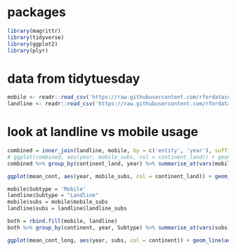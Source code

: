 # packages
```r
library(magrittr)
library(tidyverse)
library(ggplot2)
library(plyr)
```

# data from tidytuesday
```r
mobile <- readr::read_csv('https://raw.githubusercontent.com/rfordatascience/tidytuesday/master/data/2020/2020-11-10/mobile.csv')
landline <- readr::read_csv('https://raw.githubusercontent.com/rfordatascience/tidytuesday/master/data/2020/2020-11-10/landline.csv')
```

# look at landline vs mobile usage
```r
combined = inner_join(landline, mobile, by = c('entity', 'year'), suffix = c('_land', '_mobile'))
# ggplot(combined, aes(year, mobile_subs, col = continent_land)) + geom_point()
combined %>% group_by(continent_land, year) %>% summarise_at(vars(mobile_subs, landline_subs), funs(mean(., na.rm=TRUE))) -> mean_cont

ggplot(mean_cont, aes(year, mobile_subs, col = continent_land)) + geom_line() + geom_line(data = mean_cont, aes(year, landline_subs, col = continent_land), linetype = 'dashed') + theme_classic() + ylab('Number of subscriptions') + xlab('Year') + labs(col = "Continent")

mobile$Subtype = 'Mobile'
landline$Subtype = "Landline"
mobile$subs = mobile$mobile_subs
landline$subs = landline$landline_subs

both = rbind.fill(mobile, landline)
both %>% group_by(continent, year, Subtype) %>% summarise_at(vars(subs), funs(mean(., na.rm=TRUE))) -> mean_cont_long

ggplot(mean_cont_long, aes(year, subs, col = continent)) + geom_line(aes(linetype = Subtype)) + theme_classic() + ylab('Number of subscriptions') + xlab('Year') + labs(col = "Continent", linetype = 'Subscription type')
```